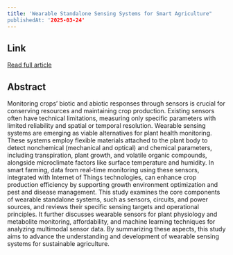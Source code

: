 ```yaml
---
title: 'Wearable Standalone Sensing Systems for Smart Agriculture"
publishedAt: '2025-03-24'
---
```

## Link
[Read full article](https://advanced.onlinelibrary.wiley.com/doi/10.1002/advs.202414748)


## Abstract

Monitoring crops’ biotic and abiotic responses through sensors is crucial for conserving resources and maintaining crop production. Existing sensors often have technical limitations, measuring only specific parameters with limited reliability and spatial or temporal resolution. Wearable sensing systems are emerging as viable alternatives for plant health monitoring. These systems employ flexible materials attached to the plant body to detect nonchemical (mechanical and optical) and chemical parameters, including transpiration, plant growth, and volatile organic compounds, alongside microclimate factors like surface temperature and humidity. In smart farming, data from real-time monitoring using these sensors, integrated with Internet of Things technologies, can enhance crop production efficiency by supporting growth environment optimization and pest and disease management. This study examines the core components of wearable standalone systems, such as sensors, circuits, and power sources, and reviews their specific sensing targets and operational principles. It further discusses wearable sensors for plant physiology and metabolite monitoring, affordability, and machine learning techniques for analyzing multimodal sensor data. By summarizing these aspects, this study aims to advance the understanding and development of wearable sensing systems for sustainable agriculture.


